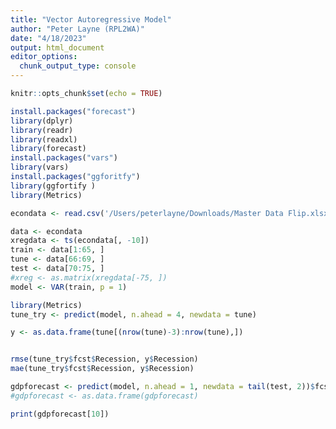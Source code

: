 ```yaml
---
title: "Vector Autoregressive Model"
author: "Peter Layne (RPL2WA)"
date: "4/18/2023"
output: html_document
editor_options: 
  chunk_output_type: console
---
```


```r
knitr::opts_chunk$set(echo = TRUE)
```

```r
install.packages("forecast")
library(dplyr)
library(readr)
library(readxl)
library(forecast)
install.packages("vars")
library(vars)
install.packages("ggforitfy")
library(ggfortify )
library(Metrics)
```

```r
econdata <- read.csv('/Users/peterlayne/Downloads/Master Data Flip.xlsx - Sheet2.csv', row.names = "Year")
```

```r
data <- econdata
xregdata <- ts(econdata[, -10])
train <- data[1:65, ]
tune <- data[66:69, ]
test <- data[70:75, ]
#xreg <- as.matrix(xregdata[-75, ])
model <- VAR(train, p = 1)


```

```r
library(Metrics)
tune_try <- predict(model, n.ahead = 4, newdata = tune)

y <- as.data.frame(tune[(nrow(tune)-3):nrow(tune),])


rmse(tune_try$fcst$Recession, y$Recession)
mae(tune_try$fcst$Recession, y$Recession)

```



```r
gdpforecast <- predict(model, n.ahead = 1, newdata = tail(test, 2))$fcst
#gdpforecast <- as.data.frame(gdpforecast)

print(gdpforecast[10])


```








